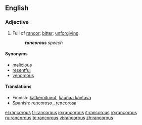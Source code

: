 ==English==
===Adjective===
{{en-adj}}
#Full of [[rancor]]; [[bitter]]; [[unforgiving]].
#:'''''rancorous''' speech''

====Synonyms====
* [[malicious]]
* [[resentful]]
* [[venomous]]

====Translations====
{{trans-top|full of rancor}}
*Finnish: [[katkeroitunut]], [[kaunaa kantava]]
*Spanish: [[rencoroso]] {{m}}, [[rencorosa]] {{f}}
{{trans-mid}}
{{trans-bottom}}

[[el:rancorous]]
[[fr:rancorous]]
[[io:rancorous]]
[[it:rancorous]]
[[ro:rancorous]]
[[ru:rancorous]]
[[te:rancorous]]
[[vi:rancorous]]
[[zh:rancorous]]